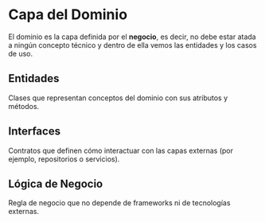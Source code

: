 # Capa del Dominio

El dominio es la capa definida por el **negocio**, es decir, no debe estar atada a 
ningún concepto técnico y dentro de ella vemos las entidades y los casos de uso.

## Entidades

Clases que representan conceptos del dominio con sus atributos y métodos.

## Interfaces

Contratos que definen cómo interactuar con las capas externas (por ejemplo, repositorios o 
servicios).

## Lógica de Negocio

Regla de negocio que no depende de frameworks ni de tecnologías externas.